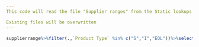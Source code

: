 ---
This code will read the file "Supplier ranges" from the Static lookups folder and write a separate excel file containing range details for each supplier.

Existing files will be overwritten
---

```{r rangeexporter, include = FALSE}
supplierrange%>%filter(.,`Product Type` %in% c("S","I","EOL"))%>%select(-8)%>%mutate(., 'CPS' = "")%>%group_by(`Preferred Supplier Description`)%>%group_walk(~ write_xlsx(.x,paste0("P:\\CPS Master Docs\\Supplier Ranges\\",.y$`Preferred Supplier Description`," Range ",".xlsx")))
```




